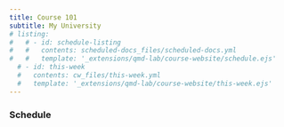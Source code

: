 ```yaml
---
title: Course 101
subtitle: My University
# listing:
#   # - id: schedule-listing
#   #   contents: scheduled-docs_files/scheduled-docs.yml
#   #   template: '_extensions/qmd-lab/course-website/schedule.ejs'
  # - id: this-week
  #   contents: cw_files/this-week.yml
  #   template: '_extensions/qmd-lab/course-website/this-week.ejs'
---
```


:::{#this-week}
:::

### Schedule

:::{#schedule-listing}
:::
